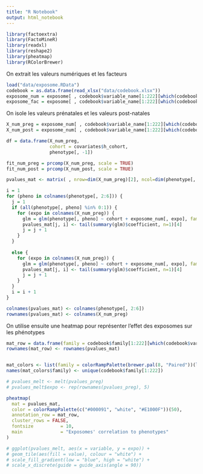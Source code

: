 ```yaml
---
title: "R Notebook"
output: html_notebook
---
```


```r
library(factoextra)
library(FactoMineR)
library(readxl)
library(reshape2)
library(pheatmap)
library(RColorBrewer)
```


On extrait les valeurs numériques et les facteurs
```r
load("data/exposome.RData")
codebook = as.data.frame(read_xlsx("data/codebook.xlsx"))
exposome_num = exposome[ , codebook$variable_name[1:222][which(codebook$var_type[1:222] == "numeric")]]
exposome_fac = exposome[ , codebook$variable_name[1:222][which(codebook$var_type[1:222] == "factor")]]
```

On isole les valeurs prénatales et les valeurs post-natales
```r
X_num_preg = exposome_num[ , codebook$variable_name[1:222][which(codebook$period[1:222] == "Pregnancy" & codebook$var_type[1:222] == "numeric")]]
X_num_post = exposome_num[ , codebook$variable_name[1:222][which(codebook$period[1:222] != "Pregnancy" & codebook$var_type[1:222] == "numeric")]]
```

```r
df = data.frame(X_num_preg, 
                cohort = covariates$h_cohort,
                phenotype[, -1])

fit_num_preg = prcomp(X_num_preg, scale = TRUE)
fit_num_post = prcomp(X_num_post, scale = TRUE)
```


```r
pvalues_mat <- matrix( , nrow=dim(X_num_preg)[2], ncol=dim(phenotype[, 2:6])[2])

i = 1
for (pheno in colnames(phenotype[, 2:6])) {
  j = 1
  if (all(phenotype[, pheno] %in% 0:1)) {
    for (expo in colnames(X_num_preg)) {
      glm = glm(phenotype[, pheno] ~ cohort + exposome_num[, expo], family = binomial, data = df)
      pvalues_mat[j, i] <- tail(summary(glm)$coefficient, n=1)[4]
      j = j + 1
    }
  }
  
  else {
    for (expo in colnames(X_num_preg)) {
      glm = glm(phenotype[, pheno] ~ cohort + exposome_num[, expo], family = gaussian, data = df)
      pvalues_mat[j, i] <- tail(summary(glm)$coefficient, n=1)[4]
      j = j + 1
    }
  }
  i = i + 1
}

colnames(pvalues_mat) <- colnames(phenotype[, 2:6])
rownames(pvalues_mat) <- colnames(X_num_preg)

```


On utilise ensuite une heatmap pour représenter l'effet des exposomes sur les phénotypes
```r

mat_row = data.frame(family = codebook$family[1:222][which(codebook$variable_name[1:222] %in% rownames(pvalues_mat))])
rownames(mat_row) <- rownames(pvalues_mat)


mat_colors <- list(family = colorRampPalette(brewer.pal(8, "Paired"))(length(unique(codebook$family[1:222]))))
names(mat_colors$family) <- unique(codebook$family[1:222])

# pvalues_melt <- melt(pvalues_preg)
# pvalues_melt$expo <- rep(rownames(pvalues_preg), 5)

pheatmap(
  mat = pvalues_mat,
  color = colorRampPalette(c("#000091", "white", "#E1000F"))(50),
  annotation_row = mat_row,
  cluster_rows = FALSE,
  fontsize          = 10,
  main              = "Exposomes' correlation to phenotypes"
)

# ggplot(pvalues_melt, aes(x = variable, y = expo)) + 
# geom_tile(aes(fill = value), colour = "white") +
# scale_fill_gradient(low = "blue", high = "white") +
# scale_x_discrete(guide = guide_axis(angle = 90))
```

